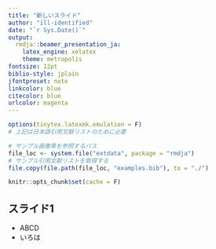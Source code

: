 ```yaml
---
title: "新しいスライド"
author: "ill-identified"
date: "`r Sys.Date()`"
output:
  rmdja::beamer_presentation_ja:
    latex_engine: xelatex
    theme: metropolis
fontsize: 12pt
biblio-style: jplain
jfontpreset: noto
linkcolor: blue
citecolor: blue
urlcolor: magenta
---
```


```r
options(tinytex.latexmk.emulation = F)
# 上記は日本語引用文献リストのために必要

# サンプル画像等を参照するパス
file_loc <- system.file("extdata", package = "rmdja")
# サンプル引用文献リストを取得する
file.copy(file.path(file_loc, "examples.bib"), to = "./")

knitr::opts_chunk$set(cache = F)
```

## スライド1

* ABCD
* いろは